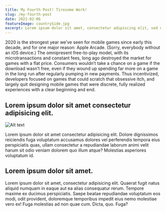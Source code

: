 ```yaml
---
title: My Fourth Post! Tiresome Work!
slug: /my-fourth-post
date: 2021-02-06
featureImage: countrySide.jpg
excerpt: Lorem ipsum dolor sit amet, consectetur adipiscing elit, sed do eiusmod tempor incididunt ut labore et dolore magna aliqua. Ut enim ad minim veniam, quis nostrud exercitation ullamco laboris nisi ut aliquip ex ea commodo consequat. Duis aute irure dolor in...
---
```


2020 is the strongest year we’ve seen for mobile games since early this decade, and for one major reason: Apple Arcade. (Sorry, everybody without an iOS device.) The omnipresent free-to-play model, with its microtransactions and constant fees, long ago destroyed the market for games with a flat price. Consumers wouldn’t take a chance on a game if the download wasn’t free, even if they wound up spending far more on a game in the long run after regularly pumping in new payments. Thus incentivized, developers focused on games that could scratch that obsessive itch, and largely quit designing mobile games that were discrete, fully realized experiences with a clear beginning and end.

## Lorem ipsum dolor sit amet consectetur adipisicing elit.

![Alt text](./countrySide.jpg)

Lorem ipsum dolor sit amet consectetur adipisicing elit. Dolore dignissimos reiciendis fuga voluptatum accusamus dolores vel perferendis tempora eius perspiciatis quas, ullam consectetur a repudiandae laborum animi velit harum sit odio veniam dolorem quo illum atque? Molestias asperiores voluptatum id.

## Lorem ipsum dolor sit amet.

Lorem ipsum dolor sit amet, consectetur adipisicing elit. Quaerat fugit natus aliquid numquam in eaque aut ea alias consequatur rerum. Tempore maxime ex ducimus perspiciatis. Saepe beatae repudiandae voluptatum eos modi, odit provident, doloremque temporibus impedit eius nemo molestiae vero ex! Fuga molestias ad non quae cum. Dicta, quo. Fuga?

